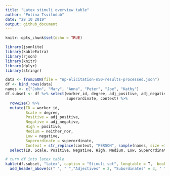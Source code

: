 ```yaml
---
title: "Latex stimuli overview table"
author: "Polina Tsvilodub"
date: "28 10 2019"
output: github_document
---
```


```r
knitr::opts_chunk$set(echo = TRUE)

```



```r
library(jsonlite)
library(kableExtra)
library(rjson)
library(knitr)
library(dplyr)
library(stringr)
```



```r
data <- fromJSON(file = "np-elicitation-n50-results-processed.json")
df <- bind_rows(data)
names <- c("John", "Mary", "Anna", "Peter", "Joe", "Kathy")
df.subset <- df %>% select(worker_id, degree, adj_positive, adj_negative, positive, neither_nor, negative, 
                           superordinate, context) %>%
  rowwise() %>%
  mutate(ID = worker_id,
         Scale = degree,
         Positive = adj_positive,
         Negative = adj_negative,
         High = positive,
         Medium = neither_nor,
         Low = negative,
         Superordinate = superordinate,
         Context = str_replace(context, "PERSON", sample(names, size =1)) ) %>%
  select(ID, Scale, Positive, Negative, High, Medium, Low, Superordinate, Context) 
```

``` r
# turn df into latex table 
kable(df.subset, "latex", caption = "Stimuli set", longtable = T,  booktabs = T) %>% column_spec( 8, width = "1.5in") %>% column_spec(9, width = "3in") %>% kable_styling(latex_options = c("striped", "repeat_header"), position = "center") %>%
  add_header_above(c(" ", " ","Adjectives" = 2, "Subordinates" = 3, " ", " "))
```

